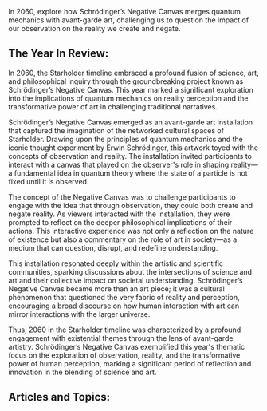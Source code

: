 In 2060, explore how Schrödinger’s Negative Canvas merges quantum mechanics with avant-garde art, challenging us to question the impact of our observation on the reality we create and negate.


## The Year In Review:
In 2060, the Starholder timeline embraced a profound fusion of science, art, and philosophical inquiry through the groundbreaking project known as Schrödinger’s Negative Canvas. This year marked a significant exploration into the implications of quantum mechanics on reality perception and the transformative power of art in challenging traditional narratives.

Schrödinger’s Negative Canvas emerged as an avant-garde art installation that captured the imagination of the networked cultural spaces of Starholder. Drawing upon the principles of quantum mechanics and the iconic thought experiment by Erwin Schrödinger, this artwork toyed with the concepts of observation and reality. The installation invited participants to interact with a canvas that played on the observer's role in shaping reality—a fundamental idea in quantum theory where the state of a particle is not fixed until it is observed.

The concept of the Negative Canvas was to challenge participants to engage with the idea that through observation, they could both create and negate reality. As viewers interacted with the installation, they were prompted to reflect on the deeper philosophical implications of their actions. This interactive experience was not only a reflection on the nature of existence but also a commentary on the role of art in society—as a medium that can question, disrupt, and redefine understanding.

This installation resonated deeply within the artistic and scientific communities, sparking discussions about the intersections of science and art and their collective impact on societal understanding. Schrödinger’s Negative Canvas became more than an art piece; it was a cultural phenomenon that questioned the very fabric of reality and perception, encouraging a broad discourse on how human interaction with art can mirror interactions with the larger universe.

Thus, 2060 in the Starholder timeline was characterized by a profound engagement with existential themes through the lens of avant-garde artistry. Schrödinger’s Negative Canvas exemplified this year's thematic focus on the exploration of observation, reality, and the transformative power of human perception, marking a significant period of reflection and innovation in the blending of science and art.‍‍‍

## Articles and Topics:

